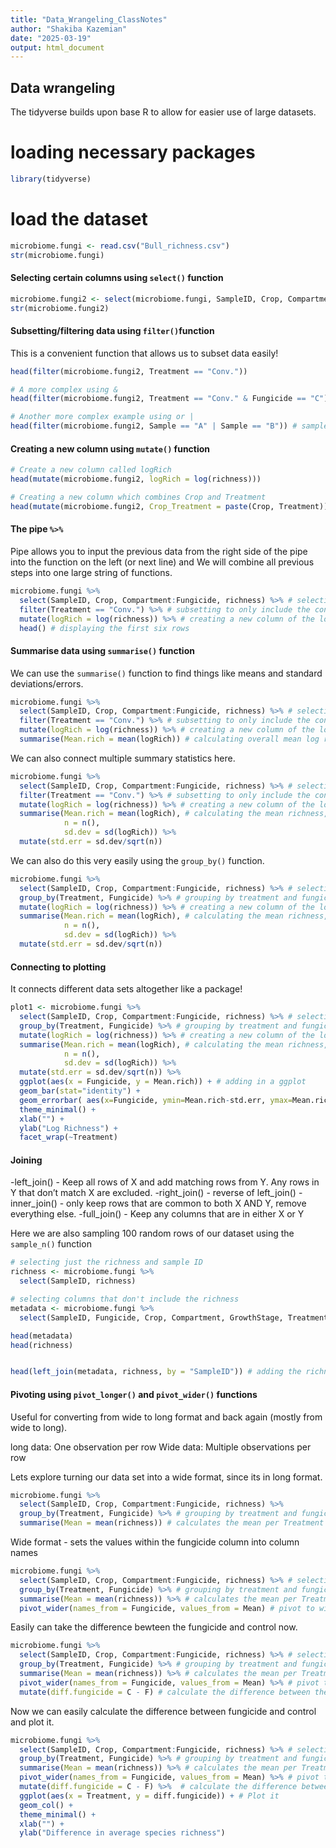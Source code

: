 ```yaml
---
title: "Data_Wrangeling_ClassNotes"
author: "Shakiba Kazemian"
date: "2025-03-19"
output: html_document
---
```


## Data wrangeling 

The tidyverse builds upon base R to allow for easier use of large datasets. 

# loading necessary packages
```r
library(tidyverse)
```

# load the dataset
```r
microbiome.fungi <- read.csv("Bull_richness.csv")
str(microbiome.fungi)
```

#### Selecting certain columns using `select()` function
```r
microbiome.fungi2 <- select(microbiome.fungi, SampleID, Crop, Compartment:Fungicide, richness)
str(microbiome.fungi2)
```

#### Subsetting/filtering data using `filter()`function

This is a convenient function that allows us to subset data easily!

```r
head(filter(microbiome.fungi2, Treatment == "Conv."))

# A more complex using &
head(filter(microbiome.fungi2, Treatment == "Conv." & Fungicide == "C"))

# Another more complex example using or |
head(filter(microbiome.fungi2, Sample == "A" | Sample == "B")) # samples A or B
```

#### Creating a new column using `mutate()` function

```r
# Create a new column called logRich
head(mutate(microbiome.fungi2, logRich = log(richness)))

# Creating a new column which combines Crop and Treatment 
head(mutate(microbiome.fungi2, Crop_Treatment = paste(Crop, Treatment)))
```

#### The pipe `%>%`

Pipe allows you to input the previous data from the right side of the pipe into the function on the left (or next line) and We will combine all previous steps into one large string of functions. 

```r
microbiome.fungi %>%
  select(SampleID, Crop, Compartment:Fungicide, richness) %>% # selecting columns
  filter(Treatment == "Conv.") %>% # subsetting to only include the conventional treatment
  mutate(logRich = log(richness)) %>% # creating a new column of the log richness
  head() # displaying the first six rows
```

#### Summarise data using `summarise()` function

We can use the `summarise()` function to find things like means and standard deviations/errors. 
```r
microbiome.fungi %>%
  select(SampleID, Crop, Compartment:Fungicide, richness) %>% # selecting columns
  filter(Treatment == "Conv.") %>% # subsetting to only include the conventional treatment
  mutate(logRich = log(richness)) %>% # creating a new column of the log richness
  summarise(Mean.rich = mean(logRich)) # calculating overall mean log richness within the conventionally managed treatment
```

We can also connect multiple summary statistics here. 
```r
microbiome.fungi %>%
  select(SampleID, Crop, Compartment:Fungicide, richness) %>% # selecting columns
  filter(Treatment == "Conv.") %>% # subsetting to only include the conventional treatment
  mutate(logRich = log(richness)) %>% # creating a new column of the log richness
  summarise(Mean.rich = mean(logRich), # calculating the mean richness, stdeviation, and standard error
            n = n(), 
            sd.dev = sd(logRich)) %>%
  mutate(std.err = sd.dev/sqrt(n))
```

We can also do this very easily using the `group_by()` function. 
```r
microbiome.fungi %>%
  select(SampleID, Crop, Compartment:Fungicide, richness) %>% # selecting columns
  group_by(Treatment, Fungicide) %>% # grouping by treatment and fungicide to later calculate summary stats by group
  mutate(logRich = log(richness)) %>% # creating a new column of the log richness
  summarise(Mean.rich = mean(logRich), # calculating the mean richness, stdeviation, and standard error
            n = n(), 
            sd.dev = sd(logRich)) %>%
  mutate(std.err = sd.dev/sqrt(n))
```

#### Connecting to plotting

It connects different data sets altogether like a package!

```r
plot1 <- microbiome.fungi %>%
  select(SampleID, Crop, Compartment:Fungicide, richness) %>% # selecting columns
  group_by(Treatment, Fungicide) %>% # grouping by treatment and fungicide to later calculate summary stats by group
  mutate(logRich = log(richness)) %>% # creating a new column of the log richness
  summarise(Mean.rich = mean(logRich), # calculating the mean richness, stdeviation, and standard error
            n = n(), 
            sd.dev = sd(logRich)) %>%
  mutate(std.err = sd.dev/sqrt(n)) %>%
  ggplot(aes(x = Fungicide, y = Mean.rich)) + # adding in a ggplot
  geom_bar(stat="identity") +
  geom_errorbar( aes(x=Fungicide, ymin=Mean.rich-std.err, ymax=Mean.rich+std.err), width=0.4) +
  theme_minimal() +
  xlab("") +
  ylab("Log Richness") +
  facet_wrap(~Treatment)
```

#### Joining 

  -left_join() 
    - Keep all rows of X and add matching rows from Y. Any rows in Y that don’t match X are excluded.
  -right_join() 
    - reverse of left_join()
  -inner_join() 
    - only keep rows that are common to both X AND Y, remove everything else. 
  -full_join()
    - Keep any columns that are in either X or Y
    
Here we are also sampling 100 random rows of our dataset using the `sample_n()` function
```r
# selecting just the richness and sample ID
richness <- microbiome.fungi %>%
  select(SampleID, richness)

# selecting columns that don't include the richness
metadata <- microbiome.fungi %>% 
  select(SampleID, Fungicide, Crop, Compartment, GrowthStage, Treatment, Rep, Sample)

head(metadata)
head(richness)


head(left_join(metadata, richness, by = "SampleID")) # adding the richness data to the metadata based on on the common column of sampleID
```

#### Pivoting using `pivot_longer()` and `pivot_wider()` functions

Useful for converting from wide to long format and back again (mostly from wide to long).

long data: One observation per row
Wide data: Multiple observations per row

Lets explore turning our data set into a wide format, since its in long format.
```r
microbiome.fungi %>%
  select(SampleID, Crop, Compartment:Fungicide, richness) %>% 
  group_by(Treatment, Fungicide) %>% # grouping by treatment and fungicide to later calculate summary stats by group
  summarise(Mean = mean(richness)) # calculates the mean per Treatment and Fungicide 
```

Wide format - sets the values within the fungicide column into column names
```r
microbiome.fungi %>%
  select(SampleID, Crop, Compartment:Fungicide, richness) %>% # selecting columns  
  group_by(Treatment, Fungicide) %>% # grouping by treatment and fungicide to later calculate summary stats by group
  summarise(Mean = mean(richness)) %>% # calculates the mean per Treatment and Fungicide 
  pivot_wider(names_from = Fungicide, values_from = Mean) # pivot to wide format
```

Easily can take the difference bewteen the fungicide and control now. 
```r
microbiome.fungi %>%
  select(SampleID, Crop, Compartment:Fungicide, richness) %>% # selecting columns  filter(Class == "Sordariomycetes") %>%
  group_by(Treatment, Fungicide) %>% # grouping by treatment and fungicide to later calculate summary stats by group
  summarise(Mean = mean(richness)) %>% # calculates the mean per Treatment and Fungicide 
  pivot_wider(names_from = Fungicide, values_from = Mean) %>% # pivot to wide format
  mutate(diff.fungicide = C - F) # calculate the difference between the means. 
```

Now we can easily calculate the difference between fungicide and control and plot it. 
```r
microbiome.fungi %>%
  select(SampleID, Crop, Compartment:Fungicide, richness) %>% # selecting columns  filter(Class == "Sordariomycetes") %>%
  group_by(Treatment, Fungicide) %>% # grouping by treatment and fungicide to later calculate summary stats by group
  summarise(Mean = mean(richness)) %>% # calculates the mean per Treatment and Fungicide 
  pivot_wider(names_from = Fungicide, values_from = Mean) %>% # pivot to wide format
  mutate(diff.fungicide = C - F) %>%  # calculate the difference between the means. 
  ggplot(aes(x = Treatment, y = diff.fungicide)) + # Plot it 
  geom_col() +
  theme_minimal() +
  xlab("") +
  ylab("Difference in average species richness")
```


